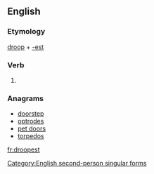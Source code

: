 ==English==

===Etymology===
[[droop]] + [[-est]]

===Verb===
{{en-verb form}}

# {{context|archaic|lang=en}} {{form of|Second-person singular simple present form|droop|lang=en}}

===Anagrams===
* [[doorstep#English|doorstep]]
* [[optrodes#English|optrodes]]
* [[pet doors#English|pet doors]]
* [[torpedos#English|torpedos]]

[[Category:English second-person singular forms]]

[[fr:droopest]]